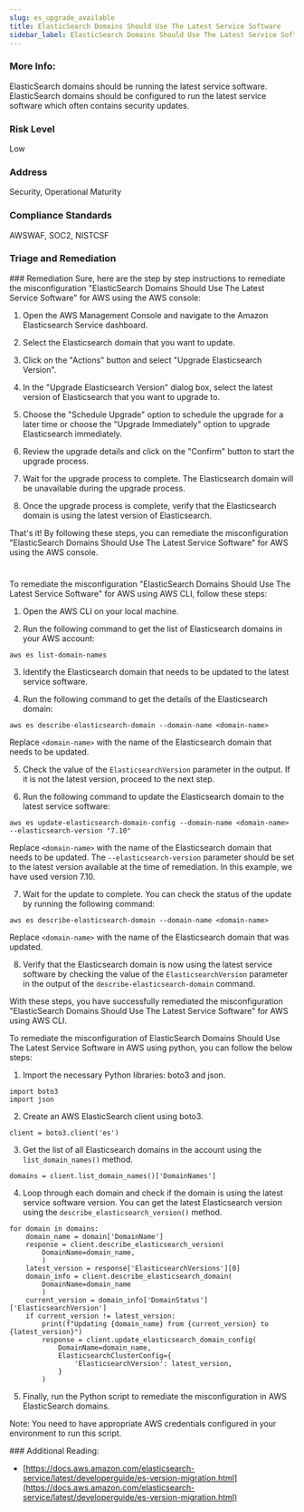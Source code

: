 ```yaml
---
slug: es_upgrade_available
title: ElasticSearch Domains Should Use The Latest Service Software
sidebar_label: ElasticSearch Domains Should Use The Latest Service Software
---
```


### More Info:

ElasticSearch domains should be running the latest service software. ElasticSearch domains should be configured to run the latest service software which often contains security updates.

### Risk Level

Low

### Address

Security, Operational Maturity

### Compliance Standards

AWSWAF, SOC2, NISTCSF



### Triage and Remediation
<Tabs>
<Tab title='Remediation'>
### Remediation

<AccordionGroup>
<Accordion title='Using Console' defaultOpen='true'>
Sure, here are the step by step instructions to remediate the misconfiguration "ElasticSearch Domains Should Use The Latest Service Software" for AWS using the AWS console:

1. Open the AWS Management Console and navigate to the Amazon Elasticsearch Service dashboard.

2. Select the Elasticsearch domain that you want to update.

3. Click on the "Actions" button and select "Upgrade Elasticsearch Version".

4. In the "Upgrade Elasticsearch Version" dialog box, select the latest version of Elasticsearch that you want to upgrade to.

5. Choose the "Schedule Upgrade" option to schedule the upgrade for a later time or choose the "Upgrade Immediately" option to upgrade Elasticsearch immediately.

6. Review the upgrade details and click on the "Confirm" button to start the upgrade process.

7. Wait for the upgrade process to complete. The Elasticsearch domain will be unavailable during the upgrade process.

8. Once the upgrade process is complete, verify that the Elasticsearch domain is using the latest version of Elasticsearch.

That's it! By following these steps, you can remediate the misconfiguration "ElasticSearch Domains Should Use The Latest Service Software" for AWS using the AWS console.

#
</Accordion>

<Accordion title='Using CLI'>
To remediate the misconfiguration "ElasticSearch Domains Should Use The Latest Service Software" for AWS using AWS CLI, follow these steps:

1. Open the AWS CLI on your local machine.

2. Run the following command to get the list of Elasticsearch domains in your AWS account:

```
aws es list-domain-names
```

3. Identify the Elasticsearch domain that needs to be updated to the latest service software.

4. Run the following command to get the details of the Elasticsearch domain:

```
aws es describe-elasticsearch-domain --domain-name <domain-name>
```

Replace `<domain-name>` with the name of the Elasticsearch domain that needs to be updated.

5. Check the value of the `ElasticsearchVersion` parameter in the output. If it is not the latest version, proceed to the next step.

6. Run the following command to update the Elasticsearch domain to the latest service software:

```
aws es update-elasticsearch-domain-config --domain-name <domain-name> --elasticsearch-version "7.10"
```

Replace `<domain-name>` with the name of the Elasticsearch domain that needs to be updated. The `--elasticsearch-version` parameter should be set to the latest version available at the time of remediation. In this example, we have used version 7.10.

7. Wait for the update to complete. You can check the status of the update by running the following command:

```
aws es describe-elasticsearch-domain --domain-name <domain-name>
```

Replace `<domain-name>` with the name of the Elasticsearch domain that was updated.

8. Verify that the Elasticsearch domain is now using the latest service software by checking the value of the `ElasticsearchVersion` parameter in the output of the `describe-elasticsearch-domain` command.

With these steps, you have successfully remediated the misconfiguration "ElasticSearch Domains Should Use The Latest Service Software" for AWS using AWS CLI.
</Accordion>

<Accordion title='Using Python'>
To remediate the misconfiguration of ElasticSearch Domains Should Use The Latest Service Software in AWS using python, you can follow the below steps:

1. Import the necessary Python libraries: boto3 and json.
```
import boto3
import json
```

2. Create an AWS ElasticSearch client using boto3.
```
client = boto3.client('es')
```

3. Get the list of all Elasticsearch domains in the account using the `list_domain_names()` method.
```
domains = client.list_domain_names()['DomainNames']
```

4. Loop through each domain and check if the domain is using the latest service software version. You can get the latest Elasticsearch version using the `describe_elasticsearch_version()` method.
```
for domain in domains:
    domain_name = domain['DomainName']
    response = client.describe_elasticsearch_version(
        DomainName=domain_name,
        )
    latest_version = response['ElasticsearchVersions'][0]
    domain_info = client.describe_elasticsearch_domain(
        DomainName=domain_name
        )
    current_version = domain_info['DomainStatus']['ElasticsearchVersion']
    if current_version != latest_version:
        print(f"Updating {domain_name} from {current_version} to {latest_version}")
        response = client.update_elasticsearch_domain_config(
            DomainName=domain_name,
            ElasticsearchClusterConfig={
                'ElasticsearchVersion': latest_version,
            }
        )
```

5. Finally, run the Python script to remediate the misconfiguration in AWS ElasticSearch domains. 

Note: You need to have appropriate AWS credentials configured in your environment to run this script.
</Accordion>

</AccordionGroup>
</Tab>
</Tabs>
### Additional Reading:

- [https://docs.aws.amazon.com/elasticsearch-service/latest/developerguide/es-version-migration.html](https://docs.aws.amazon.com/elasticsearch-service/latest/developerguide/es-version-migration.html) 

